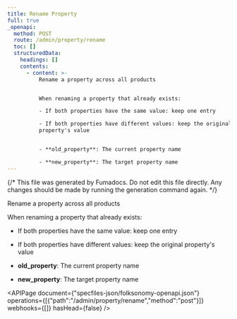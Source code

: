 ```yaml
---
title: Rename Property
full: true
_openapi:
  method: POST
  route: /admin/property/rename
  toc: []
  structuredData:
    headings: []
    contents:
      - content: >-
          Rename a property across all products


          When renaming a property that already exists:

          - If both properties have the same value: keep one entry

          - If both properties have different values: keep the original
          property's value


          - **old_property**: The current property name

          - **new_property**: The target property name
---
```


{/* This file was generated by Fumadocs. Do not edit this file directly. Any changes should be made by running the generation command again. */}

Rename a property across all products

When renaming a property that already exists:
- If both properties have the same value: keep one entry
- If both properties have different values: keep the original property's value

- **old_property**: The current property name
- **new_property**: The target property name

<APIPage document={"specfiles-json/folksonomy-openapi.json"} operations={[{"path":"/admin/property/rename","method":"post"}]} webhooks={[]} hasHead={false} />